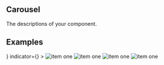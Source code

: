 

<Meta title="Components/Data Display/Carousel" component={Carousel} />

## Carousel

The descriptions of your component.

## Examples

<Canvas>
  <Story name="Default">
    <Carousel
      style={{ width: 600, height: 240 }}
      controller={<Carousel.Controller />}
      indicator={<Carousel.Indicator />}
    >
      <Carousel.Item>
        <img alt="item one" src="https://cdn.fujia.site/banner-1.jpg" /> 
      </Carousel.Item>
      <Carousel.Item>
        <img alt="item one" src="https://cdn.fujia.site/banner-2.jpg" /> 
      </Carousel.Item>
      <Carousel.Item>
        <img alt="item one" src="https://cdn.fujia.site/banner-4.jpg" /> 
      </Carousel.Item>
      <Carousel.Item>
        <img alt="item one" src="https://cdn.fujia.site/banner-2.jpg" /> 
      </Carousel.Item>
    </Carousel>
  </Story>
</Canvas>

<ReadMe />

